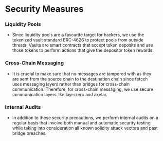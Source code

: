 # Security Measures

### Liquidity Pools

- Since liquidity pools are a favourite target for hackers, we use the tokenized vault standard ERC-4626 to protect pools from outside threats. Vaults are smart contracts that accept token deposits and use those tokens to perform actions that give the depositor token rewards.

### Cross-Chain Messaging

- It is crucial to make sure that no messages are tampered with as they are sent from the source chain to the destination chain since fetcch uses messaging layers rather than bridges for cross-chain communication. Therefore, for cross-chain messaging, we use secure communication layers like layerzero and axelar.

### Internal Audits

- In addition to these security precautions, we perform internal audits on a regular basis that involve both manual and automatic security testing while taking into consideration all known solidity attack vectors and past bridge breaches.
